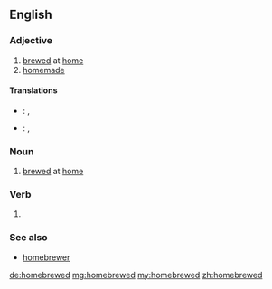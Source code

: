 ==English==

===Adjective===
{{en-adj|-}}

# [[brewed]] at [[home]]
# [[homemade]]

====Translations====
{{trans-top|homemade}}
* {{ttbc|it}}: {{t|it|[[fatto]] in [[casa]]}} <!-- was "[[fatto]] in [[casa]]" - assumed sum-of-parts; if an idiom, remove the wikilinks to the individual words. see [[User:Kephir/gadgets/xte#Translation_fixing]] -->, {{t+|it|casareccio}}
{{trans-mid}}
* {{ttbc|es}}: {{t|es|[[hecho]] en [[casa]]}} <!-- was "[[hecho]] en [[casa]]" - assumed sum-of-parts; if an idiom, remove the wikilinks to the individual words. see [[User:Kephir/gadgets/xte#Translation_fixing]] -->, {{t|es|casero}}
{{trans-bottom}}

===Noun===
{{en-noun}}

# [[brewed]] at [[home]]

===Verb===
{{head|en}}

# {{en-past of|homebrew}}

===See also===
* [[homebrewer]]

[[de:homebrewed]]
[[mg:homebrewed]]
[[my:homebrewed]]
[[zh:homebrewed]]